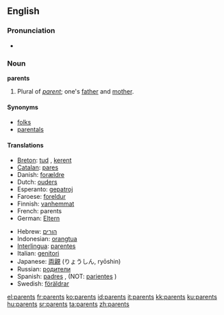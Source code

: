 ==English==

===Pronunciation===
*{{audio|en-us-parents.ogg|Audio (US)}}

===Noun===
'''parents''' {{p}}

# Plural of ''[[parent]]''; one's [[father]] and [[mother]].

====Synonyms====
*[[folks]]
*[[parentals]]

====Translations====
{{top}}
*[[Breton]]: [[tud]] {{p}}, [[kerent]] {{p}}
*[[Catalan]]: [[pares]] {{m}} {{p}}
*Danish: [[forældre]] {{cpl}}
*Dutch: [[ouders]] {{m}} {{p}}
*Esperanto: [[gepatroj]] {{p}}
*Faroese: [[foreldur]] {{npl}}
*Finnish: [[vanhemmat]] {{p}}
*French: parents {{m}} {{p}}
*German: [[Eltern]] {{m}} {{p}}
{{mid}}
*Hebrew: [[הורים]] {{m}} {{p}}
*Indonesian: [[orangtua]]
*[[Interlingua]]: [[parentes]]
*Italian: [[genitori]] {{m}} {{p}}
*Japanese: [[両親]] (りょうしん, ryōshin)
*Russian: [[родители]] {{p}}
*Spanish: [[padres]] {{m}} {{p}}, (NOT: [[pariente]]s {{m}} {{p}})
*Swedish: [[föräldrar]] {{p}}
{{bottom}}

[[el:parents]]
[[fr:parents]]
[[ko:parents]]
[[id:parents]]
[[it:parents]]
[[kk:parents]]
[[ku:parents]]
[[hu:parents]]
[[sr:parents]]
[[ta:parents]]
[[zh:parents]]